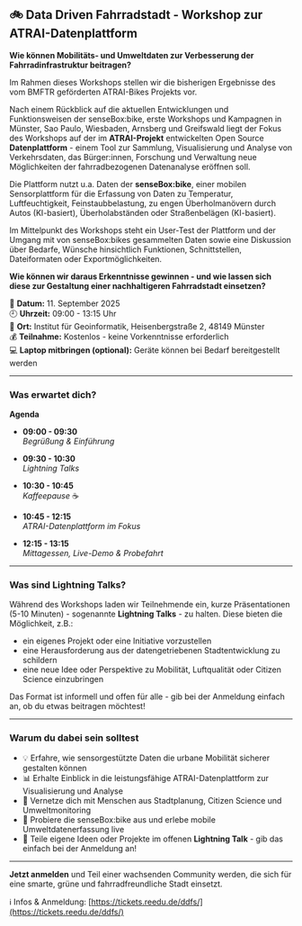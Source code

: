 ## 🚲 Data Driven Fahrradstadt - Workshop zur ATRAI-Datenplattform

**Wie können Mobilitäts- und Umweltdaten zur Verbesserung der Fahrradinfrastruktur beitragen?**

Im Rahmen dieses Workshops stellen wir die bisherigen Ergebnisse des vom BMFTR geförderten ATRAI-Bikes Projekts vor. 

Nach einem Rückblick auf die aktuellen Entwicklungen und Funktionsweisen der senseBox:bike, erste Workshops und Kampagnen in Münster, Sao Paulo, Wiesbaden, Arnsberg und Greifswald liegt der Fokus des Workshops auf der im **ATRAI-Projekt** entwickelten Open Source  **Datenplattform** - einem Tool zur Sammlung, Visualisierung und Analyse von Verkehrsdaten, das Bürger:innen, Forschung und Verwaltung neue Möglichkeiten der fahrradbezogenen Datenanalyse eröffnen soll.

Die Plattform nutzt u.a. Daten der **senseBox:bike**, einer mobilen Sensorplattform für die Erfassung von Daten zu Temperatur, Luftfeuchtigkeit, Feinstaubbelastung, zu engen Überholmanövern durch Autos (KI-basiert), Überholabständen oder Straßenbelägen (KI-basiert).

Im Mittelpunkt des Workshops steht ein User-Test der Plattform und der Umgang mit von senseBox:bikes gesammelten Daten sowie eine Diskussion über Bedarfe, Wünsche hinsichtlich Funktionen, Schnittstellen, Dateiformaten oder Exportmöglichkeiten. 

**Wie können wir daraus Erkenntnisse gewinnen - und wie lassen sich diese zur Gestaltung einer nachhaltigeren Fahrradstadt einsetzen?**


📅 **Datum:** 11. September 2025  
🕘 **Uhrzeit:** 09:00 - 13:15 Uhr  
📍 **Ort:** Institut für Geoinformatik, Heisenbergstraße 2, 48149 Münster  
💰 **Teilnahme:** Kostenlos - keine Vorkenntnisse erforderlich  
💻 **Laptop mitbringen (optional):** Geräte können bei Bedarf bereitgestellt werden  

---

### Was erwartet dich?
**Agenda**

- **09:00 - 09:30**  
    *Begrüßung & Einführung*  

- **09:30 - 10:30**  
    *Lightning Talks*  

- **10:30 - 10:45**  
    *Kaffeepause* ☕  

- **10:45 - 12:15**  
    *ATRAI-Datenplattform im Fokus*  

- **12:15 - 13:15**  
    *Mittagessen, Live-Demo & Probefahrt*  

---

### Was sind Lightning Talks?

Während des Workshops laden wir Teilnehmende ein, kurze Präsentationen (5-10 Minuten) - sogenannte **Lightning Talks** - zu halten. Diese bieten die Möglichkeit, z.B.:

- ein eigenes Projekt oder eine Initiative vorzustellen  
- eine Herausforderung aus der datengetriebenen Stadtentwicklung zu schildern  
- eine neue Idee oder Perspektive zu Mobilität, Luftqualität oder Citizen Science einzubringen  

Das Format ist informell und offen für alle - gib bei der Anmeldung einfach an, ob du etwas beitragen möchtest!

---

### Warum du dabei sein solltest

- 💡 Erfahre, wie sensorgestützte Daten die urbane Mobilität sicherer gestalten können  
- 📊 Erhalte Einblick in die leistungsfähige ATRAI-Datenplattform zur Visualisierung und Analyse  
- 🤝 Vernetze dich mit Menschen aus Stadtplanung, Citizen Science und Umweltmonitoring  
- 🚴 Probiere die senseBox:bike aus und erlebe mobile Umweltdatenerfassung live  
- 🎤 Teile eigene Ideen oder Projekte im offenen **Lightning Talk** - gib das einfach bei der Anmeldung an!  

---

**Jetzt anmelden** und Teil einer wachsenden Community werden, die sich für eine smarte, grüne und fahrradfreundliche Stadt einsetzt.

ℹ️ Infos & Anmeldung: [https://tickets.reedu.de/ddfs/](https://tickets.reedu.de/ddfs/)
